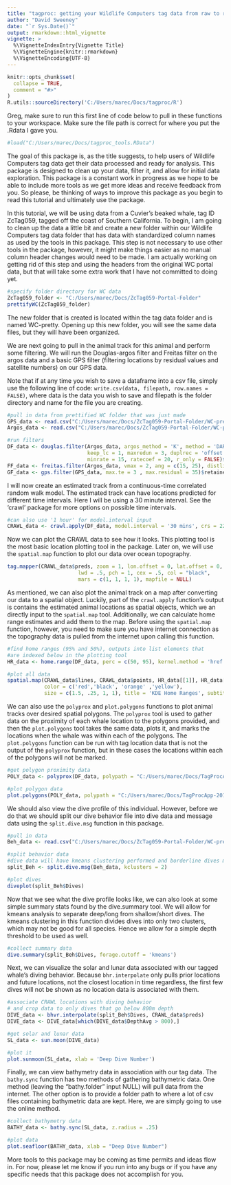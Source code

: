 ```yaml
---
title: "tagproc: getting your Wildlife Computers tag data from raw to ready"
author: "David Sweeney"
date: "`r Sys.Date()`"
output: rmarkdown::html_vignette
vignette: >
  %\VignetteIndexEntry{Vignette Title}
  %\VignetteEngine{knitr::rmarkdown}
  %\VignetteEncoding{UTF-8}
---
```


```r
knitr::opts_chunk$set(
  collapse = TRUE,
  comment = "#>"
)
R.utils::sourceDirectory('C:/Users/marec/Docs/tagproc/R')
```

Greg, make sure to run this first line of code below to pull in these functions to your workspace. Make sure the file path is correct for where you put the .Rdata I gave you.

```r
#load("C:/Users/marec/Docs/tagproc_tools.RData")
```

The goal of this package is, as the title suggests, to help users of Wildlife Computers tag data get their data processed and ready for analysis. This package is designed to clean up your data, filter it, and allow for initial data exploration. This package is a constant work in progress as we hope to be able to include more tools as we get more ideas and receive feedback from you. So please, be thinking of ways to improve this package as you begin to read this tutorial and ultimately use the package.

In this tutorial, we will be using data from a Cuvier's beaked whale, tag ID ZcTag059, tagged off the coast of Southern California. To begin, I am going to clean up the data a little bit and create a new folder within our Wildlife Computers tag data folder that has data with standardized column names as used by the tools in this package. This step is not necessary to use other tools in the package, however, it might make things easier as no manual column header changes would need to be made. I am actually working on getting rid of this step and using the headers from the original WC portal data, but that will take some extra work that I have not committed to doing yet.

```r
#specify folder directory for WC data
ZcTag059_folder <- "C:/Users/marec/Docs/ZcTag059-Portal-Folder"
prettifyWC(ZcTag059_folder)
```

The new folder that is created is located within the tag data folder and is named WC-pretty. Opening up this new folder, you will see the same data files, but they will have been organized. 

We are next going to pull in the animal track for this animal and perform some filtering. We will run the Douglas-argos filter and Freitas filter on the argos data and a basic GPS filter (filtering locations by residual values and satellite numbers) on our GPS data.

Note that if at any time you wish to save a dataframe into a csv file, simply use the following line of code: `write.csv(data, filepath, row.names = FALSE)`, where data is the data you wish to save and filepath is the folder directory and name for the file you are creating.

```r
#pull in data from prettified WC folder that was just made
GPS_data <- read.csv("C:/Users/marec/Docs/ZcTag059-Portal-Folder/WC-pretty/ZcTag058-164613-3-FastGPS.csv")
Argos_data <- read.csv("C:/Users/marec/Docs/ZcTag059-Portal-Folder/WC-pretty/164613-Locations.csv")

#run filters
DF_data <- douglas.filter(Argos_data, argos_method = 'K', method = 'DAR', 
                          keep_lc = 1, maxredun = 3, duplrec = 'offset', 
                          minrate = 15, ratecoef = 20, r_only = FALSE)$retained
FF_data <- freitas.filter(Argos_data, vmax = 2, ang = c(15, 25), distlim = c(2.5, 5))$retained
GF_data <- gps.filter(GPS_data, max.te = 3 , max.residual = 35)$retained
```

I will now create an estimated track from a continuous-time correlated random walk model. The estimated track can have locations predicted for different time intervals. Here I will be using a 30 minute interval. See the 'crawl' package for more options on possible time intervals.

```r
#can also use '1 hour' for model.interval input
CRAWL_data <- crawl.apply(DF_data, model.interval = '30 mins', crs = 2230)
```

Now we can plot the CRAWL data to see how it looks. This plotting tool is the most basic location plotting tool in the package. Later on, we will use the `spatial.map` function to plot our data over ocean topography.

```r
tag.mapper(CRAWL_data$preds, zoom = 1, lon.offset = 0, lat.offset = 0,
                       lwd = .5, pch = 1, cex = .5, col = "black", 
                       mars = c(1, 1, 1, 1), mapfile = NULL)
```

As mentioned, we can also plot the animal track on a map after converting our data to a spatial object. Luckily, part of the `crawl.apply` function's output is contains the estimated animal locations as spatial objects, which we an directly input to the `spatial.map` tool. Additionally, we can calculate home range estimates and add them to the map. Before using the `spatial.map` function, however, you need to make sure you have internet connection as the topography data is pulled from the internet upon calling this function.

```r
#find home ranges (95% and 50%), outputs into list elements that 
#are indexed below in the plotting tool
HR_data <- home.range(DF_data, perc = c(50, 95), kernel.method = 'href', unout = 'km2')

#plot all data
spatial.map(CRAWL_data$lines, CRAWL_data$points, HR_data[[1]], HR_data[[2]], 
            color = c('red','black', 'orange' ,'yellow'), 
            size = c(1.5, .25, 1, 1), title = 'KDE Home Ranges', subtitle = '95% and 50%')
```

We can also use the `polyprox` and `plot.polygons` functions to plot animal tracks over desired spatial polygons. The `polyprox` tool is used to gather data on the proximity of each whale location to the polygons provided, and then the `plot.polygons` tool takes the same data, plots it, and marks the locations when the whale was within each of the polygons. The `plot.polygons` function can be run with tag location data that is not the output of the `polyprox` function, but in these cases the locations within each of the polygons will not be marked.

```r
#get polygon proximity data
POLY_data <- polyprox(DF_data, polypath = "C:/Users/marec/Docs/TagProcApp-20180519/20180519/Resources-Polygons")

#plot polygon data
plot.polygons(POLY_data, polypath = "C:/Users/marec/Docs/TagProcApp-20180519/20180519/Resources-Polygons")
```

We should also view the dive profile of this individual. However, before we do that we should split our dive behavior file into dive data and message data using the `split.dive.msg` function in this package.

```r
#pull in data
Beh_data <- read.csv("C:/Users/marec/Docs/ZcTag059-Portal-Folder/WC-pretty/164613-Behavior.csv")

#split behavior data
#dive data will have kmeans clustering performed and borderline dives marked
split_Beh <- split.dive.msg(Beh_data, kclusters = 2)

#plot dives
diveplot(split_Beh$Dives)
```

Now that we see what the dive profile looks like, we can also look at some simple summary stats found by the dive.summary tool. We will allow for kmeans analysis to separate deep/long from shallow/short dives. The kmeans clustering in this function divides dives into only two clusters, which may not be good for all species. Hence we allow for a simple depth threshold to be used as well.

```r
#collect summary data
dive.summary(split_Beh$Dives, forage.cutoff = 'kmeans')
```

Next, we can visualize the solar and lunar data associated with our tagged whale's diving behavior. Because `bhr.interpolate` only pulls prior locations and future locations, not the closest location in time regardless, the first few dives will not be shown as no location data is associated with them.

```r
#associate CRAWL locations with diving behavior
# and crop data to only dives that go below 800m depth
DIVE_data <- bhvr.interpolate(split_Beh$Dives, CRAWL_data$preds)
DIVE_data <- DIVE_data[which(DIVE_data$DepthAvg > 800),]

#get solar and lunar data
SL_data <- sun.moon(DIVE_data)

#plot it 
plot.sunmoon(SL_data, xlab = 'Deep Dive Number')
```

Finally, we can view bathymetry data in association with our tag data. The `bathy.sync` function has two methods of gathering bathymetric data. One method (leaving the "bathy.folder" input NULL) will pull data from the internet. The other option is to provide a folder path to where a lot of csv files containing bathymetric data are kept. Here, we are simply going to use the online method.

```r
#collect bathymetry data
BATHY_data <- bathy.sync(SL_data, z.radius = .25)

#plot data
plot.seafloor(BATHY_data, xlab = "Deep Dive Number")
```

More tools to this package may be coming as time permits and ideas flow in. For now, please let me know if you run into any bugs or if you have any specific needs that this package does not accomplish for you.
